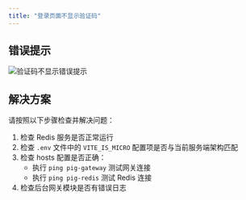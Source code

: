 ```yaml
---
title: "登录页面不显示验证码"
---
```


## 错误提示

![验证码不显示错误提示](/images/1615343513561-5ae8f980-fbd2-4b9e-976e-4e0eca8bf758.jpeg)

## 解决方案

<Note>
请按照以下步骤检查并解决问题：
</Note>

1. 检查 Redis 服务是否正常运行
2. 检查 `.env` 文件中的 `VITE_IS_MICRO` 配置项是否与当前服务端架构匹配
3. 检查 hosts 配置是否正确：
   - 执行 `ping pig-gateway` 测试网关连接
   - 执行 `ping pig-redis` 测试 Redis 连接
4. 检查后台网关模块是否有错误日志
